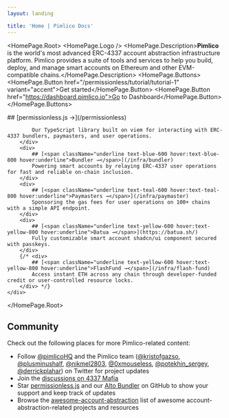 ```yaml
---
layout: landing

title: 'Home | Pimlico Docs'
---
```



<HomePage.Root>
  <HomePage.Logo />
  <HomePage.Description>**Pimlico** is the world's most advanced ERC-4337 account abstraction infrastructure platform. Pimlico provides a suite of tools and services to help you build, deploy, and manage smart accounts on Ethereum and other EVM-compatible chains.</HomePage.Description>
  <HomePage.Buttons>
  <HomePage.Button href="/permissionless/tutorial/tutorial-1" variant="accent">Get started</HomePage.Button>
  <HomePage.Button href="https://dashboard.pimlico.io">Go to Dashboard</HomePage.Button>
  </HomePage.Buttons>

<div className="mx-0 mt-4 md:mx-4 xl:-mx-12 2xl:-mx-24">
    <div className="grid grid-cols-1 md:grid-cols-2 gap-6">
        <div>
            ## [<span className="underline text-orange-600 hover:text-orange-800 hover:underline">permissionless.js →</span>](/permissionless)

            Our TypeScript library built on viem for interacting with ERC-4337 bundlers, paymasters, and user operations.
        </div>
        <div>
            ## [<span className="underline text-blue-600 hover:text-blue-800 hover:underline">Bundler →</span>](/infra/bundler)
            Powering smart accounts by relaying ERC-4337 user operations for fast and reliable on-chain inclusion.
        </div>
        <div>
            ## [<span className="underline text-teal-600 hover:text-teal-800 hover:underline">Paymasters →</span>](/infra/paymaster)
            Sponsoring the gas fees for user operations on 100+ chains with a simple API endpoint.
        </div>
        <div>
            ## [<span className="underline text-yellow-600 hover:text-yellow-800 hover:underline">Batua →</span>](https://batua.sh/)
            Fully customizable smart account shadcn/ui component secured with passkeys.
        </div>
        {/* <div>
            ## [<span className="underline text-yellow-600 hover:text-yellow-800 hover:underline">FlashFund →</span>](/infra/flash-fund)
            Access instant ETH across any chain through developer-funded credit or user-controlled resource locks.
        </div> */}
    </div>
</div>

</HomePage.Root>

## Community

Check out the following places for more Pimlico-related content:

- Follow [@pimlicoHQ](https://twitter.com/pimlicoHQ) and the Pimlico team ([@kristofgazso](https://twitter.com/kristofgazso), [@plusminushalf](https://twitter.com/plusminushalf), [@nikmel2803](https://twitter.com/nikmel2803), [@0xmouseless](https://twitter.com/0xmouseless), [@potekhin_sergey](https://twitter.com/potekhin_sergey), [@derrickplahar](https://twitter.com/derrickplahar)) on Twitter for project updates
- Join the [discussions on 4337 Mafia](https://t.me/+emlONDb-lXI4ZTFh)
- Star [permissionless.js](https://github.com/pimlicolabs/permissionless.js) and our [Alto Bundler](https://github.com/pimlicolabs/alto) on GitHub to show your support and keep track of updates
- Browse the [awesome-account-abstraction](https://github.com/4337Mafia/awesome-account-abstraction) list of awesome account-abstraction-related projects and resources
